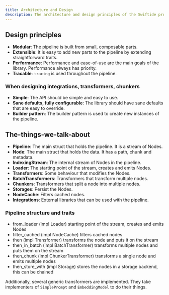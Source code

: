 ```yaml
---
title: Architecture and Design
description: The architecture and design principles of the Swiftide project.
---
```


## Design principles

- **Modular**: The pipeline is built from small, composable parts.
- **Extensible**: It is easy to add new parts to the pipeline by extending straightforward traits.
- **Performance**: Performance and ease-of-use are the main goals of the library. Performance always has priority.
- **Tracable**: `tracing` is used throughout the pipeline.

### When designing integrations, transformers, chunkers

- **Simple**: The API should be simple and easy to use.
- **Sane defaults, fully configurable**: The library should have sane defaults that are easy to override.
- **Builder pattern**: The builder pattern is used to create new instances of the pipeline.

## The-things-we-talk-about

- **Pipeline**: The main struct that holds the pipeline. It is a stream of Nodes.
- **Node**: The main struct that holds the data. It has a path, chunk and metadata.
- **IndexingStream**: The internal stream of Nodes in the pipeline.
- **Loader**: The starting point of the stream, creates and emits Nodes.
- **Transformers**: Some behaviour that modifies the Nodes.
- **BatchTransformers**: Transformers that transform multiple nodes.
- **Chunkers**: Transformers that split a node into multiple nodes.
- **Storages**: Persist the Nodes.
- **NodeCache**: Filters cached nodes.
- **Integrations**: External libraries that can be used with the pipeline.

### Pipeline structure and traits

- from_loader (impl Loader) starting point of the stream, creates and emits Nodes
- filter_cached (impl NodeCache) filters cached nodes
- then (impl Transformer) transforms the node and puts it on the stream
- then_in_batch (impl BatchTransformer) transforms multiple nodes and puts them on the stream
- then_chunk (impl ChunkerTransformer) transforms a single node and emits multiple nodes
- then_store_with (impl Storage) stores the nodes in a storage backend, this can be chained

Additionally, several generic transformers are implemented. They take implementers of `SimplePrompt` and `EmbeddingModel` to do their things.
